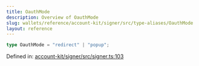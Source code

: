 ```yaml
---
title: OauthMode
description: Overview of OauthMode
slug: wallets/reference/account-kit/signer/src/type-aliases/OauthMode
layout: reference
---
```


```ts
type OauthMode = "redirect" | "popup";
```

Defined in: [account-kit/signer/src/signer.ts:103](https://github.com/alchemyplatform/aa-sdk/blob/08da565ff1e1b5bcae4581d79993c4ed9e522c16/account-kit/signer/src/signer.ts#L103)
